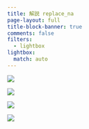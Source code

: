 ```yaml
---
title: 解説 replace_na 
page-layout: full
title-block-banner: true
comments: false
filters:
  - lightbox
lightbox:
  match: auto
---
```


::: {layout-ncol=3}
![](slides/s5d/slides017.jpg){group="slides"}

![](slides/s5d/slides018.jpg){group="slides"}

![](slides/s5d/slides019.jpg){group="slides"}

![](slides/s5d/slides020.jpg){group="slides"}
:::


